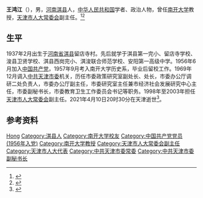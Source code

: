 {{不是|王宏江}}
{{Infobox officeholder
| 姓名     = 王鸿江
| 性别     = 男
| 职务     =天津市第十三届人大常委会副主任
| 就任日期 =1998年5月
| 卸任日期 =2003年1月
| 前任     =
| 继任     =
| 职务1    = 中共天津市委教育卫生工作委员会书记
| 就任日期1= 1993年5月
| 卸任日期1= 1998年5月
| 出生日期 = 1937年2月
| 出生地点 = [[河南省|河南省]][[淇县|淇县]]留店寺村
| 逝世日期 = {{Dda|2021|4|10|1937|2}}
| 逝世地点 = [[天津市|天津市]]
| 民族     = [[汉族|汉族]]
| 籍贯     =
| 职业     =
| 政党     = [[中国共产党|中国共产党]]
}}
'''王鸿江'''（{{bd|1937年|2月|2021年|4月10日|catIdx=Wang}}），男，[[河南省|河南]][[淇县|淇县]]人，[[中华人民共和国|中华人民共和国]]学者、政治人物，曾任[[南开大学|南开大学]]教授，[[天津市人大常委会|天津市人大常委会]]副主任。<ref>{{Cite book|title=中华人民共和国职官志|author=何虎生, 李耀东, 向常福主编|publisher=中国社会出版社|year=2003|isbn=9787800883934|location=北京|pages=}}</ref><ref>{{Cite web|title=王鸿江传略|url=http://qxzc.net/qxmr/d/d(10).htm|accessdate=2020-08-13|work=淇县之窗}}</ref>

== 生平 ==
1937年2月出生于[[河南省|河南省]][[淇县|淇县]]留店寺村。先后就学于淇县第一完小、留店寺学校、浚县卫贤学校、淇县西岗完小、淇浚联合师范学校、安阳第一高级中学。1956年6月加入[[中国共产党|中国共产党]]，1957年9月考入南开大学历史系，毕业后留校工作。1969年12月调入[[中共天津市委|中共天津市委]]机关，历任市委政策研究室副处长、处长，市委办公厅调研二处负责人，市委办公厅副主任，市委研究室主任兼市经济社会发展研究中心主任，市委副秘书长，市委教育卫生工作委员会书记等职务。1998年至2003年担任[[天津市人大常委会|天津市人大常委会]]副主任。2021年4月10日20时30分在天津逝世<ref>{{cite web |title=王鸿江同志生平 |url=http://epaper.tianjinwe.com/tjrb/html/2021-04/15/content_153_4319045.htm |publisher=[[天津日报|天津日报]] |date=2021-04-15 |access-date=2021-05-12 |archive-date=2021-05-14 |archive-url=https://web.archive.org/web/20210514191319/http://epaper.tianjinwe.com/tjrb/html/2021-04/15/content_153_4319045.htm |dead-url=no }}</ref>。

== 参考资料 ==
{{reflist}}

{{中国人物小作品}}

{{Authority control}}
{{DEFAULTSORT:Wang王}}
[[Category:王姓|Hong]]
[[Category:淇县人|Category:淇县人]]
[[Category:南开大学校友|Category:南开大学校友]]
[[Category:中国共产党党员_(1956年入党)|Category:中国共产党党员 (1956年入党)]]
[[Category:南开大学教授|Category:南开大学教授]]
[[Category:天津市人大常委会副主任|Category:天津市人大常委会副主任]]
[[Category:天津市人大代表|Category:天津市人大代表]]
[[Category:中共天津市委常委|Category:中共天津市委常委]]
[[Category:中共天津市委副秘书长|Category:中共天津市委副秘书长]]